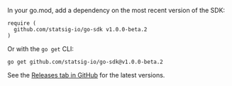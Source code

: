 In your go.mod, add a dependency on the most recent version of the SDK:

```
require (
  github.com/statsig-io/go-sdk v1.0.0-beta.2
)
```

Or with the `go get` CLI:

```
go get github.com/statsig-io/go-sdk@v1.0.0-beta.2
```

See the [Releases tab in GitHub](https://github.com/statsig-io/go-sdk/releases) for the latest versions.
